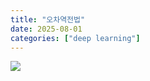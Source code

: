 ```yaml
---
title: "오차역전법"
date: 2025-08-01
categories: ["deep learning"]
---
```


![](/img/stat-thumb.jpg){.post-thumbnail}

